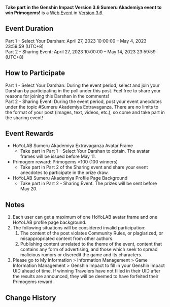 {{Event
|name              = Take part in the Genshin Impact Version 3.6 Sumeru Akademiya event to win Primogems!
|image             = Take part in the Genshin Impact Version 3.6 Sumeru Akademiya event to win Primogems!.png
|type              = Web
|group             = Submission
|time_known        = yes
|time_start        = 2023-04-27 12:00:00
|time_start_offset = GMT+8
|time_end          = 2023-05-14 23:59:59
|time_end_offset   = GMT+8
|link              = https://www.hoyolab.com/article/18022068
}}
{{Description|Olah! Hello, Travelers~<br>Version 3.6 has begun, and the grand Akademiya Extravaganza is underway! HoYoLAB has also prepared exclusive content for everyone. Bountiful rewards await, come take part now!}}
'''Take part in the Genshin Impact Version 3.6 Sumeru Akademiya event to win Primogems!''' is a [[Web Event]] in [[Version 3.6]].

==Event Duration==
Part 1 - Select Your Darshan: April 27, 2023 10:00:00 – May 4, 2023 23:59:59 (UTC+8)<br>
Part 2 - Sharing Event: April 27, 2023 10:00:00 – May 14, 2023 23:59:59 (UTC+8)

==How to Participate==
Part 1 - Select Your Darshan: During the event period, select and join your Darshan by participating in the poll under this post. Feel free to share your reasons for joining this Darshan in the comments!<br>
Part 2 - Sharing Event: During the event period, post your event anecdotes under the topic #Sumeru Akademiya Extravaganza. There are no limits to the format of your post (images, text, videos, etc.), so come and take part in the sharing event!

==Event Rewards==
* HoYoLAB Sumeru Akademiya Extravaganza Avatar Frame
** Take part in Part 1 - Select Your Darshan to obtain. The avatar frames will be issued before May 11.
* Primogem reward: Primogems ×100 (100 winners)
** Take part in Part 2 of the Sharing event and share your event anecdotes to participate in the prize draw.
* HoYoLAB Sumeru Akademiya Profile Page Background
** Take part in Part 2 - Sharing Event. The prizes will be sent before May 20.

==Notes==
# Each user can get a maximum of one HoYoLAB avatar frame and one HoYoLAB profile page background.
# The following situations will be considered invalid participation:
## The content of the post violates Community Rules, or plagiarized, or misappropriated content from other authors.
## Publishing content unrelated to the theme of the event, content that contains any form of advertising, and those which seek to spread malicious rumors or discredit the game and its characters.
# Please go to My Information > Information Management > Game Information Management > Genshin Impact to fill in your Genshin Impact UID ahead of time. If winning Travelers have not filled in their UID after the results are announced, they will be deemed to have forfeited their Primogems reward.

==Change History==
{{Change History|3.6}}